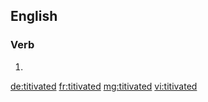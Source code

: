 ==English==

===Verb===
{{head|en}}

# {{en-past of|titivate}}

[[de:titivated]]
[[fr:titivated]]
[[mg:titivated]]
[[vi:titivated]]